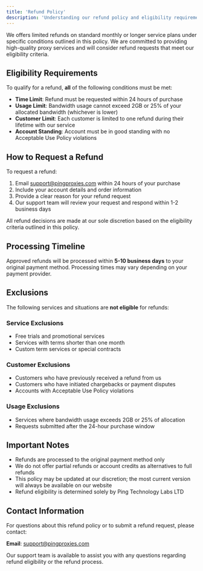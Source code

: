 ```yaml
---
title: 'Refund Policy'
description: 'Understanding our refund policy and eligibility requirements for Ping Proxies services'
---
```


We offers limited refunds on standard monthly or longer service plans under specific conditions outlined in this policy. We are committed to providing high-quality proxy services and will consider refund requests that meet our eligibility criteria.

## Eligibility Requirements

To qualify for a refund, **all** of the following conditions must be met:

- **Time Limit**: Refund must be requested within 24 hours of purchase
- **Usage Limit**: Bandwidth usage cannot exceed 2GB or 25% of your allocated bandwidth (whichever is lower)
- **Customer Limit**: Each customer is limited to one refund during their lifetime with our service
- **Account Standing**: Account must be in good standing with no Acceptable Use Policy violations

## How to Request a Refund

To request a refund:

1. Email [support@pingproxies.com](mailto:support@pingproxies.com) within 24 hours of your purchase
2. Include your account details and order information
3. Provide a clear reason for your refund request
4. Our support team will review your request and respond within 1-2 business days

<Note>
All refund decisions are made at our sole discretion based on the eligibility criteria outlined in this policy.
</Note>

## Processing Timeline

Approved refunds will be processed within **5-10 business days** to your original payment method. Processing times may vary depending on your payment provider.

## Exclusions

The following services and situations are **not eligible** for refunds:

### Service Exclusions
- Free trials and promotional services
- Services with terms shorter than one month
- Custom term services or special contracts

### Customer Exclusions
- Customers who have previously received a refund from us
- Customers who have initiated chargebacks or payment disputes
- Accounts with Acceptable Use Policy violations

### Usage Exclusions
- Services where bandwidth usage exceeds 2GB or 25% of allocation
- Requests submitted after the 24-hour purchase window

## Important Notes

- Refunds are processed to the original payment method only
- We do not offer partial refunds or account credits as alternatives to full refunds
- This policy may be updated at our discretion; the most current version will always be available on our website
- Refund eligibility is determined solely by Ping Technology Labs LTD

## Contact Information

For questions about this refund policy or to submit a refund request, please contact:

**Email**: [support@pingproxies.com](mailto:support@pingproxies.com)

Our support team is available to assist you with any questions regarding refund eligibility or the refund process.